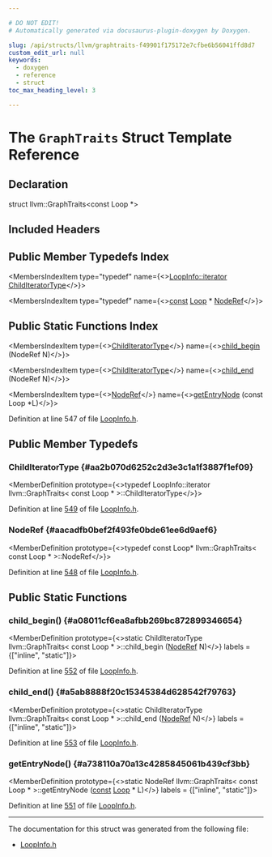 ```yaml
---

# DO NOT EDIT!
# Automatically generated via docusaurus-plugin-doxygen by Doxygen.

slug: /api/structs/llvm/graphtraits-f49901f175172e7cfbe6b56041ffd8d7
custom_edit_url: null
keywords:
  - doxygen
  - reference
  - struct
toc_max_heading_level: 3

---
```





# The `GraphTraits` Struct Template Reference

<DoxygenPage pluginConfig={pluginConfig}>



## Declaration

<CodeBlock>struct llvm::GraphTraits&lt;const Loop &#42;&gt;</CodeBlock>

## Included Headers

<IncludesList>
<IncludesListItem
  filePath="llvm/Analysis/LoopInfo.h"
  permalink="/docs/api/files/include/include/llvm/include/llvm/analysis/loopinfo-h"
  isLocal="true" />
</IncludesList>

## Public Member Typedefs Index

<MembersIndex>

<MembersIndexItem
  type="typedef"
  name={<><a href="/docs/api/classes/llvm/loopinfobase/#aea4b1950342e503aa8a2904f30ec7331">LoopInfo::iterator</a> <a href="#aa2b070d6252c2d3e3c1a1f3887f1ef09">ChildIteratorType</a></>}>
</MembersIndexItem>

<MembersIndexItem
  type="typedef"
  name={<><a href="/docs/api/files/lib/lib/target/lib/target/aarch64/aarch64promoteconstant-cpp/#a90f8350fecae261c25be85d38b451bff">const</a> <a href="/docs/api/classes/llvm/loop">Loop</a> &#42; <a href="#aacadfb0bef2f493fe0bde61ee6d9aef6">NodeRef</a></>}>
</MembersIndexItem>

</MembersIndex>

## Public Static Functions Index

<MembersIndex>

<MembersIndexItem
  type={<><a href="#aa2b070d6252c2d3e3c1a1f3887f1ef09">ChildIteratorType</a></>}
  name={<><a href="#a08011cf6ea8afbb269bc872899346654">child&#95;begin</a> (NodeRef N)</>}>
</MembersIndexItem>

<MembersIndexItem
  type={<><a href="#aa2b070d6252c2d3e3c1a1f3887f1ef09">ChildIteratorType</a></>}
  name={<><a href="#a5ab8888f20c15345384d628542f79763">child&#95;end</a> (NodeRef N)</>}>
</MembersIndexItem>

<MembersIndexItem
  type={<><a href="#aacadfb0bef2f493fe0bde61ee6d9aef6">NodeRef</a></>}
  name={<><a href="#a738110a70a13c4285845061b439cf3bb">getEntryNode</a> (const Loop &#42;L)</>}>
</MembersIndexItem>

</MembersIndex>


Definition at line 547 of file <a href="/docs/api/files/include/include/llvm/include/llvm/analysis/loopinfo-h">LoopInfo.h</a>.

<SectionDefinition>

## Public Member Typedefs

### ChildIteratorType {#aa2b070d6252c2d3e3c1a1f3887f1ef09}

<MemberDefinition
  prototype={<>typedef LoopInfo::iterator llvm::GraphTraits&lt; const Loop &#42; &gt;::ChildIteratorType</>}>

Definition at line <a href="/docs/api/files/include/include/llvm/include/llvm/analysis/loopinfo-h/#l00549">549</a> of file <a href="/docs/api/files/include/include/llvm/include/llvm/analysis/loopinfo-h">LoopInfo.h</a>.
</MemberDefinition>

### NodeRef {#aacadfb0bef2f493fe0bde61ee6d9aef6}

<MemberDefinition
  prototype={<>typedef const Loop&#42; llvm::GraphTraits&lt; const Loop &#42; &gt;::NodeRef</>}>

Definition at line <a href="/docs/api/files/include/include/llvm/include/llvm/analysis/loopinfo-h/#l00548">548</a> of file <a href="/docs/api/files/include/include/llvm/include/llvm/analysis/loopinfo-h">LoopInfo.h</a>.
</MemberDefinition>

</SectionDefinition>

<SectionDefinition>

## Public Static Functions

### child&#95;begin() {#a08011cf6ea8afbb269bc872899346654}

<MemberDefinition
  prototype={<>static ChildIteratorType llvm::GraphTraits&lt; const Loop &#42; &gt;::child&#95;begin (<a href="#aacadfb0bef2f493fe0bde61ee6d9aef6">NodeRef</a> N)</>}
  labels = {["inline", "static"]}>

Definition at line <a href="/docs/api/files/include/include/llvm/include/llvm/analysis/loopinfo-h/#l00552">552</a> of file <a href="/docs/api/files/include/include/llvm/include/llvm/analysis/loopinfo-h">LoopInfo.h</a>.
</MemberDefinition>

### child&#95;end() {#a5ab8888f20c15345384d628542f79763}

<MemberDefinition
  prototype={<>static ChildIteratorType llvm::GraphTraits&lt; const Loop &#42; &gt;::child&#95;end (<a href="#aacadfb0bef2f493fe0bde61ee6d9aef6">NodeRef</a> N)</>}
  labels = {["inline", "static"]}>

Definition at line <a href="/docs/api/files/include/include/llvm/include/llvm/analysis/loopinfo-h/#l00553">553</a> of file <a href="/docs/api/files/include/include/llvm/include/llvm/analysis/loopinfo-h">LoopInfo.h</a>.
</MemberDefinition>

### getEntryNode() {#a738110a70a13c4285845061b439cf3bb}

<MemberDefinition
  prototype={<>static NodeRef llvm::GraphTraits&lt; const Loop &#42; &gt;::getEntryNode (<a href="/docs/api/files/lib/lib/target/lib/target/aarch64/aarch64promoteconstant-cpp/#a90f8350fecae261c25be85d38b451bff">const</a> <a href="/docs/api/classes/llvm/loop">Loop</a> &#42; L)</>}
  labels = {["inline", "static"]}>

Definition at line <a href="/docs/api/files/include/include/llvm/include/llvm/analysis/loopinfo-h/#l00551">551</a> of file <a href="/docs/api/files/include/include/llvm/include/llvm/analysis/loopinfo-h">LoopInfo.h</a>.
</MemberDefinition>

</SectionDefinition>

<hr/>

The documentation for this struct was generated from the following file:

<ul>
<li><a href="/docs/api/files/include/include/llvm/include/llvm/analysis/loopinfo-h">LoopInfo.h</a></li>
</ul>

</DoxygenPage>
